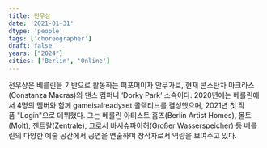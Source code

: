 ```yaml
---
title: 전우상
date: '2021-01-31'
dtype: 'people'
tags: ['choreographer']
draft: false
years: ["2024"]
cities: ['Berlin', 'Online']
---
```


전우상은 베를린을 기반으로 활동하는 퍼포머이자 안무가로, 현재 콘스탄차 마크라스(Constanza Macras)의 댄스 컴퍼니 ‘Dorky Park‘ 소속이다. 2020년에는 베를린에서 4명의 멤버와 함께 gameisalreadyset 콜렉티브를 결성했으며, 2021년 첫 작품 "Login"으로 데뷔했다. 그는 베를린 아티스트 홈즈(Berlin Artist Homes), 몰트(Molt), 젠트랄(Zentrale), 그로서 바서슈파이허(Großer Wasserspeicher) 등 베를린의 다양한 예술 공간에서 공연을 연출하며 창작자로서 역량을 보여주고 있다.